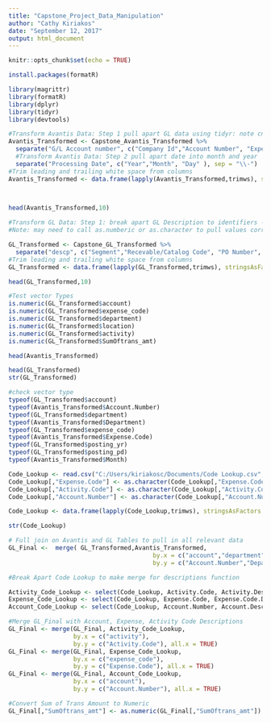 ---
title: "Capstone_Project_Data_Manipulation"
author: "Cathy Kiriakos"
date: "September 12, 2017"
output: html_document
---

```{r setup, include=FALSE}
knitr::opts_chunk$set(echo = TRUE)
```

```{r}
install.packages(formatR)
```

```{r}
library(magrittr)
library(formatR)
library(dplyr)
library(tidyr)
library(devtools)
```

```{r}
#Transform Avantis Data: Step 1 pull apart GL data using tidyr: note cntrl-shift-m = pipe operator shortcut, place "" around column names!
Avantis_Transformed <- Capstone_Avantis_Transformed %>% 
  separate("G/L Account number", c("Company Id","Account Number", "Expense Code", "Department","Location","Activity Code","Center" ), sep = "\\-") %>% 
  #Transform Avantis Data: Step 2 pull apart date into month and year
  separate("Processing Date", c("Year","Month", "Day" ), sep = "\\-")
#Trim leading and trailing white space from columns
Avantis_Transformed <- data.frame(lapply(Avantis_Transformed,trimws), stringsAsFactors = FALSE)


  
head(Avantis_Transformed,10)

```

```{r}
#Transform GL Data: Step 1: break apart GL Description to identifiers - Segment: (INE or ISS, all others will remain whole), Recevable/Non Recevable/Cat Name (1000, 1001, 1010) or if issue catalog #, PO Number, Invoice Number/Warehouse Detail -  separate gl desc
#Note: may need to call as.numberic or as.character to pull values correctly

GL_Transformed <- Capstone_GL_Transformed %>% 
  separate("descp", c("Segment","Recevable/Catalog Code", "PO Number", "Invoice Number/Warehouse Detail" ), sep = "\\-", fill = "left") 
#Trim leading and trailing white space from columns
GL_Transformed <- data.frame(lapply(GL_Transformed,trimws), stringsAsFactors = FALSE)

head(GL_Transformed,10)

```

```{r}
#Test vector Types 
is.numeric(GL_Transformed$account)
is.numeric(GL_Transformed$expense_code)
is.numeric(GL_Transformed$department)
is.numeric(GL_Transformed$location)
is.numeric(GL_Transformed$activity)
is.numeric(GL_Transformed$SumOftrans_amt)
```
```{r}
head(Avantis_Transformed)
```

```{r}
head(GL_Transformed)
str(GL_Transformed)
```

```{r}
#check vector type
typeof(GL_Transformed$account)
typeof(Avantis_Transformed$Account.Number)
typeof(GL_Transformed$department)
typeof(Avantis_Transformed$Department)
typeof(GL_Transformed$expense_code)
typeof(Avantis_Transformed$Expense.Code)
typeof(GL_Transformed$posting_yr)
typeof(GL_Transformed$posting_pd)
typeof(Avantis_Transformed$Month)
```

```{r}
Code_Lookup <- read.csv("C:/Users/kiriakosc/Documents/Code Lookup.csv", header=TRUE, stringsAsFactors = FALSE)
Code_Lookup[,"Expense.Code"] <- as.character(Code_Lookup[,"Expense.Code"])
Code_Lookup[,"Activity.Code"] <- as.character(Code_Lookup[,"Activity.Code"])
Code_Lookup[,"Account.Number"] <- as.character(Code_Lookup[,"Account.Number"])

Code_Lookup <- data.frame(lapply(Code_Lookup,trimws), stringsAsFactors = FALSE)

str(Code_Lookup)

```


```{r}
# Full join on Avantis and GL Tables to pull in all relevant data   
GL_Final <-  merge( GL_Transformed,Avantis_Transformed, 
                                        by.x = c("account","department","expense_code", "SumOftrans_amt","posting_yr","posting_pd"),
                                        by.y = c("Account.Number","Department","Expense.Code","Extended.line.amount_1","Year","Month"),all.x = TRUE)
```

```{r}
#Break Apart Code Lookup to make merge for descriptions function

Activity_Code_Lookup <- select(Code_Lookup, Activity.Code, Activity.Description)
Expense_Code_Lookup <- select(Code_Lookup, Expense.Code, Expense.Code.Description, Expense.Code.Category)
Account_Code_Lookup <- select(Code_Lookup, Account.Number, Account.Description)

```

```{r}
#Merge GL_Final with Account, Expense, Activity Code Descriptions
GL_Final <- merge(GL_Final, Activity_Code_Lookup,
                  by.x = c("activity"),
                  by.y = c("Activity.Code"), all.x = TRUE)
GL_Final <- merge(GL_Final, Expense_Code_Lookup,
                  by.x = c("expense_code"),
                  by.y = c("Expense.Code"), all.x = TRUE)
GL_Final <- merge(GL_Final, Account_Code_Lookup,
                  by.x = c("account"),
                  by.y = c("Account.Number"), all.x = TRUE)
```

```{r}
#Convert Sum of Trans Amount to Numeric
GL_Final[,"SumOftrans_amt"] <- as.numeric(GL_Final[,"SumOftrans_amt"])

```






